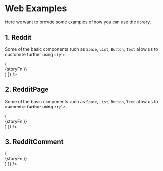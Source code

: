 <!--- Web.stories.mdx -->


<Meta title="Web" />

# Web Examples

Here we want to provide some examples of how you can use the library.

## 1. Reddit

Some of the basic components such as `Space`, `List`, `Button`, `Text` allow us to customize further using `style`.

<Canvas>
  <Story
    story={RedditDemo}
    decorators={[
      storyFn => (
        <div
          style={{
            transform: "scale(1)",
            height: "100vh"
          }}
        >
          {storyFn()}
        </div>
      )
    ]}
  />
</Canvas>

## 2. RedditPage

Some of the basic components such as `Space`, `List`, `Button`, `Text` allow us to customize further using `style`.

<Canvas>
  <Story
    story={RedditPageDemo}
    decorators={[
      storyFn => (
        <div
          style={{
            transform: "scale(1)",
            height: "100vh"
          }}
        >
          {storyFn()}
        </div>
      )
    ]}
  />
</Canvas>

## 3. RedditComment

<Canvas>
  <Story
    story={RedditCommentDemo}
    decorators={[
      storyFn => (
        <div
          style={{
            transform: "scale(1)",
            height: "100vh"
          }}
        >
          {storyFn()}
        </div>
      )
    ]}
  />
</Canvas>
